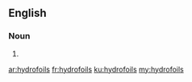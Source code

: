 ==English==

===Noun===
{{head|en|noun plural form}}

# {{plural of|hydrofoil|lang=en}}

[[ar:hydrofoils]]
[[fr:hydrofoils]]
[[ku:hydrofoils]]
[[my:hydrofoils]]